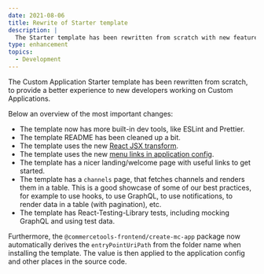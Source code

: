 ```yaml
---
date: 2021-08-06
title: Rewrite of Starter template
description: |
  The Starter template has been rewritten from scratch with new features, tools, and documentation to help developers getting started with Custom Applications.
type: enhancement
topics:
  - Development
---
```


The Custom Application Starter template has been rewritten from scratch, to provide a better experience to new developers working on Custom Applications.

Below an overview of the most important changes:

<!-- more -->

* The template now has more built-in dev tools, like ESLint and Prettier.
* The template README has been cleaned up a bit.
* The template uses the new [React JSX transform](https://reactjs.org/blog/2020/09/22/introducing-the-new-jsx-transform.html).
* The template uses the new [menu links in application config](/api-reference/application-config#mainmenulink).
* The template has a nicer landing/welcome page with useful links to get started.
* The template has a `channels` page, that fetches channels and renders them in a table. This is a good showcase of some of our best practices, for example to use hooks, to use GraphQL, to use notifications, to render data in a table (with pagination), etc.
* The template has React-Testing-Library tests, including mocking GraphQL and using test data.

Furthermore, the `@commercetools-frontend/create-mc-app` package now automatically derives the `entryPointUriPath` from the folder name when installing the template. The value is then applied to the application config and other places in the source code.
